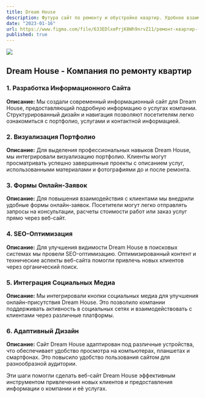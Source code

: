 ```yaml
---
title: Dream House
description: Футура сайт по ремонту и обустройке квартир. Удобное взаимодействие и отслеживание пользователей сайта
date: "2023-01-16"
url: https://www.figma.com/file/633EDlxePrjK8Wh9nrvZ11/ремонт-квартир-(Copy)?type=design&node-id=843-28&mode=design&t=sLbe7rZai4j5s3c7-0
published: true
---
```


[![](/dream.png)](https://www.figma.com/file/633EDlxePrjK8Wh9nrvZ11/ремонт-квартир-(Copy)?type=design&node-id=843-28&mode=design&t=sLbe7rZai4j5s3c7-0) 

## Dream House - Компания по ремонту квартир

### 1. Разработка Информационного Сайта

**Описание:**
Мы создали современный информационный сайт для Dream House, предоставляющий подробную информацию о услугах компании. Структурированный дизайн и навигация позволяют посетителям легко ознакомиться с портфолио, услугами и контактной информацией.

### 2. Визуализация Портфолио

**Описание:**
Для выделения профессиональных навыков Dream House, мы интегрировали визуализацию портфолио. Клиенты могут просматривать успешно завершенные проекты с описанием услуг, использованными материалами и фотографиями до и после ремонта.

### 3. Формы Онлайн-Заявок

**Описание:**
Для повышения взаимодействия с клиентами мы внедрили удобные формы онлайн-заявок. Посетители могут легко отправлять запросы на консультации, расчеты стоимости работ или заказ услуг прямо через веб-сайт.

### 4. SEO-Оптимизация

**Описание:**
Для улучшения видимости Dream House в поисковых системах мы провели SEO-оптимизацию. Оптимизированный контент и технические аспекты веб-сайта помогли привлечь новых клиентов через органический поиск.

### 5. Интеграция Социальных Медиа

**Описание:**
Мы интегрировали кнопки социальных медиа для улучшения онлайн-присутствия Dream House. Это позволило компании поддерживать активность в социальных сетях и взаимодействовать с клиентами через различные платформы.

### 6. Адаптивный Дизайн

**Описание:**
Сайт Dream House адаптирован под различные устройства, что обеспечивает удобство просмотра на компьютерах, планшетах и смартфонах. Это повысило удобство пользования сайтом для разнообразной аудитории.

Эти шаги помогли сделать веб-сайт Dream House эффективным инструментом привлечения новых клиентов и предоставления информации о компании и её услугах.

